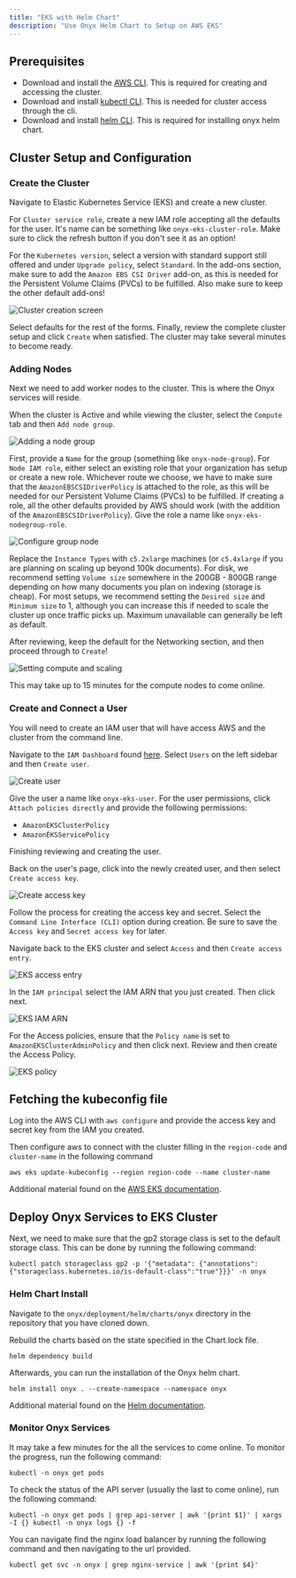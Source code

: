 ```yaml
---
title: "EKS with Helm Chart"
description: "Use Onyx Helm Chart to Setup on AWS EKS"
---
```


## Prerequisites

- Download and install the [AWS CLI](https://aws.amazon.com/cli/). This is required for creating and accessing the cluster.
- Download and install [kubectl CLI](https://kubernetes.io/docs/tasks/tools/install-kubectl-macos/). This is needed for cluster access through the cli.
- Download and install [helm  CLI](https://helm.sh/docs/helm/helm_install/). This is required for installing onyx helm chart.

## Cluster Setup and Configuration

### Create the Cluster

Navigate to Elastic Kubernetes Service (EKS) and create a new cluster.

For `Cluster service role`, create a new IAM role accepting all the defaults for the user. It's name can
be something like `onyx-eks-cluster-role`.
Make sure to click the refresh button if you don't see it as an option!

For the `Kubernetes version`, select a version with standard support still offered and under `Upgrade policy`, select `Standard`. In the add-ons section, make sure to add the `Amazon EBS CSI Driver` add-on, as this is needed for the Persistent Volume Claims (PVCs) to be fulfilled. Also make sure to keep the other default add-ons!

![Cluster creation screen](/images/setup_guides/aws/eks/cluster_create.png)

Select defaults for the rest of the forms. Finally, review the complete cluster setup and click `Create` when satisfied. The cluster may take several minutes to become ready.

### Adding Nodes

Next we need to add worker nodes to the cluster. This is where the Onyx services will reside.

When the cluster is Active and while viewing the cluster, select the `Compute` tab and then `Add node group`.

![Adding a node group](/images/setup_guides/aws/eks/add_node_group.png)

First, provide a `Name` for the group (something like `onyx-node-group`). For `Node IAM role`, either select
an existing role that your organization has setup or create a new role. Whichever route we choose, we have to make sure
that the `AmazonEBSCSIDriverPolicy` is attached to the role, as this will be needed for our Persistent Volume Claims (PVCs)
to be fulfilled. If creating a role, all the other defaults provided by AWS should work (with the addition of the `AmazonEBSCSIDriverPolicy`). Give the role a name like `onyx-eks-nodegroup-role`.

![Configure group node](/images/setup_guides/aws/eks/configure_group_node.png)

Replace the `Instance Types` with `c5.2xlarge` machines (or `c5.4xlarge` if you are planning on scaling up beyond 100k documents). For disk, we recommend setting `Volume size` somewhere in the 200GB - 800GB range depending on how many documents you plan on indexing (storage is cheap). For most setups, we recommend setting the `Desired size` and `Minimum size` to 1, although you can increase this if needed to scale the cluster up once traffic picks up. Maximum unavailable can generally be left as default.

After reviewing, keep the default for the Networking section, and then proceed through to `Create`!

![Setting compute and scaling](/images/setup_guides/aws/eks/set_compute_and_scaling.png)

This may take up to 15 minutes for the compute nodes to come online.

### Create and Connect a User

You will need to create an IAM user that will have access AWS and the cluster from the command line.

Navigate to the `IAM Dashboard` found [here](https://console.aws.amazon.com/iam/). Select `Users` on the left sidebar and then `Create user`.

![Create user](/images/setup_guides/aws/eks/iam_dashboard.png)

Give the user a name like `onyx-eks-user`. For the user permissions, click `Attach policies directly` and provide the following permissions:

- `AmazonEKSClusterPolicy`
- `AmazonEKSServicePolicy`

Finishing reviewing and creating the user.

Back on the user's page, click into the newly created user, and then select `Create access key`.

![Create access key](/images/setup_guides/aws/eks/create_access_key.png)

Follow the process for creating the access key and secret. Select the `Command Line Interface (CLI)` option during creation. Be sure to save the `Access key` and `Secret access key` for later.

Navigate back to the EKS cluster and select `Access` and then `Create access entry`.

![EKS access entry](/images/setup_guides/aws/eks/eks_access_entry.png)

In the `IAM principal` select the IAM ARN that you just created. Then click next.

![EKS IAM ARN](/images/setup_guides/aws/eks/eks_iam_arn.png)

For the Access policies, ensure that the `Policy name` is set to `AmazonEKSClusterAdminPolicy` and then click next. Review and then create the Access Policy.

![EKS policy](/images/setup_guides/aws/eks/eks_policy.png)

## Fetching the kubeconfig file

Log into the AWS CLI with `aws configure` and provide the access key and secret key from the IAM you created.

Then configure aws to connect with the cluster filling in the `region-code` and `cluster-name` in the following command

```shell
aws eks update-kubeconfig --region region-code --name cluster-name
```

Additional material found on the [AWS EKS documentation](https://docs.aws.amazon.com/eks/latest/userguide/create-kubeconfig.html).

## Deploy Onyx Services to EKS Cluster

Next, we need to make sure that the gp2 storage class is set to the default storage class. This can be done by running the following command:

```shell
kubectl patch storageclass gp2 -p '{"metadata": {"annotations":{"storageclass.kubernetes.io/is-default-class":"true"}}}' -n onyx
```

### Helm Chart Install

Navigate to the `onyx/deployment/helm/charts/onyx` directory in the repository that you have cloned down.

Rebuild the charts based on the state specified in the Chart.lock file.

```shell
helm dependency build
```

Afterwards, you can run the installation of the Onyx helm chart.

```shell
helm install onyx . --create-namespace --namespace onyx
```

Additional material found on the [Helm documentation](https://helm.sh/docs/).

### Monitor Onyx Services

It may take a few minutes for the all the services to come online. To monitor the progress, run the following command:

```shell
kubectl -n onyx get pods
```

To check the status of the API server (usually the last to come online), run the following command:

```shell
kubectl -n onyx get pods | grep api-server | awk '{print $1}' | xargs -I {} kubectl -n onyx logs {} -f
```

You can navigate find the nginx load balancer by running the following command and then navigating to the url provided.

```shell
kubectl get svc -n onyx | grep nginx-service | awk '{print $4}'
```
